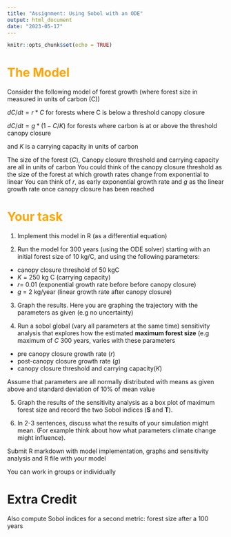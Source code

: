 ```yaml
---
title: "Assignment: Using Sobol with an ODE"
output: html_document
date: "2023-05-17"
---
```


```r
knitr::opts_chunk$set(echo = TRUE)
```


# <span style="color:orange">The Model</span>

Consider the following model of forest growth (where forest size in measured in units of carbon (C))

$dC/dt  = r*C$  for forests where C is below a threshold canopy closure

$dC/dt = g*(1- C/K)$ for forests where carbon is  at or above the threshold canopy closure

and $K$ is a carrying capacity in units of carbon




The size of the forest ($C$), Canopy closure threshold and carrying capacity are all in units of carbon  You could think of the canopy closure threshold as the size of the forest at which growth rates change from exponential to linear You can think of $r$, as early exponential growth rate and $g$ as the linear growth rate once canopy closure has been reached


# <span style="color:orange">Your task</span>

1. Implement this model in R (as a differential equation) 

2. Run the model for 300 years (using the ODE solver)  starting with an initial forest size of 10 kg/C, and using the following parameters:

  * canopy closure threshold of 50 kgC 
  * $K$ = 250 kg C (carrying capacity) 
  * $r$=  0.01 (exponential growth rate before before canopy closure)
  *  $g$ = 2 kg/year (linear growth rate after canopy closure)


3. Graph the results. Here you are graphing the trajectory with the parameters as given (e.g no uncertainty)

4. Run a sobol global (vary all parameters at the same time) sensitivity analysis that explores how the  estimated **maximum forest size** (e.g maximum of $C$  300 years, varies with these parameters

  * pre canopy closure growth rate ($r$) 
  * post-canopy closure growth rate ($g$) 
  * canopy closure threshold and carrying capacity($K$)

  Assume that parameters are all normally distributed with means as given above and standard deviation of 10% of mean value

5. Graph the results of the sensitivity analysis as a box plot of maximum forest size and record the two Sobol indices (**S** and **T**).

6. In 2-3 sentences, discuss what the results of your simulation might mean. (For example think about how what parameters climate change might influence).

Submit R markdown with model implementation, graphs and sensitivity analysis and R file with your model

You can work in groups or individually

# Extra Credit

Also compute Sobol indices for a second metric: forest size after a 100 years


